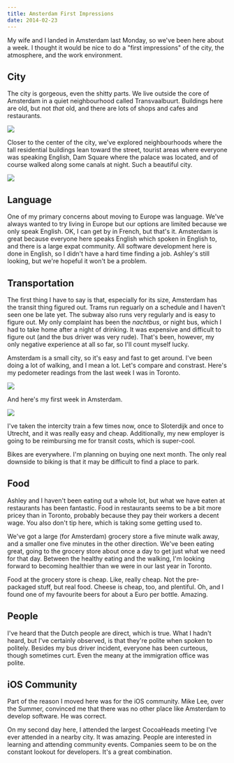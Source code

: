 ```yaml
---
title: Amsterdam First Impressions
date: 2014-02-23
---
```



My wife and I landed in Amsterdam last Monday, so we've been here about a week. I thought it would be nice to do a "first impressions" of the city, the atmosphere, and the work environment.

## City

The city is gorgeous, even the shitty parts. We live outside the core of Amsterdam in a quiet neighbourhood called Transvaalbuurt. Buildings here are old, but not _that_ old, and there are lots of shops and cafes and restaurants.

 ![](83A5012C605349E2A28FC243FC51BE65.jpg)

Closer to the center of the city, we've explored neighbourhoods where the tall residential buildings lean toward the street, tourist areas where everyone was speaking English, Dam Square where the palace was located, and of course walked along some canals at night. Such a beautiful city.

 ![](BDF72123328044B68074DA57F494B8D2.jpg)
## Language

One of my primary concerns about moving to Europe was language. We've always wanted to try living in Europe but our options are limited because we only speak English. OK, I can get by in French, but that's it. Amsterdam is great because everyone here speaks English which spoken in English to, and there is a large expat community. All software development here is done in English, so I didn't have a hard time finding a job. Ashley's still looking, but we're hopeful it won't be a problem.

## Transportation

The first thing I have to say is that, especially for its size, Amsterdam has the transit thing figured out. Trams run reguarly on a schedule and I haven't seen one be late yet. The subway also runs very regularly and is easy to figure out. My only complaint has been the _nachtbus_, or night bus, which I had to take home after a night of drinking. It was expensive and difficult to figure out (and the bus driver was very rude). That's been, however, my only negative experience at all so far, so I'll count myself lucky.

Amsterdam is a small city, so it's easy and fast to get around. I've been doing a lot of walking, and I mean a lot. Let's compare and constrast. Here's my pedometer readings from the last week I was in Toronto.

 ![](71160FEEB0E644A6BDAB8D148E07419A.gif)

And here's my first week in Amsterdam.

 ![](BD046938ADFF4E5382CA7BC4C2035BD5.gif)

I've taken the intercity train a few times now, once to Sloterdijk and once to Utrecht, and it was really easy and cheap. Additionally, my new employer is going to be reimbursing me for transit costs, which is super-cool.

Bikes are everywhere. I'm planning on buying one next month. The only real downside to biking is that it may be difficult to find a place to park.

## Food

Ashley and I haven't been eating out a whole lot, but what we have eaten at restaurants has been fantastic. Food in restaurants seems to be a bit more pricey than in Toronto, probably because they pay their workers a decent wage. You also don't tip here, which is taking some getting used to.

We've got a large (for Amsterdam) grocery store a five minute walk away, and a smaller one five minutes in the other direction. We've been eating great, going to the grocery store about once a day to get just what we need for that day. Between the healthy eating and the walking, I'm looking forward to becoming healthier than we were in our last year in Toronto.

Food at the grocery store is cheap. Like, really cheap. Not the pre-packaged stuff, but real food. Cheese is cheap, too, and plentiful. Oh, and I found one of my favourite beers for about a Euro per bottle. Amazing.

## People

I've heard that the Dutch people are direct, which is true. What I hadn't heard, but I've certainly observed, is that they're polite when spoken to politely. Besides my bus driver incident, everyone has been curteous, though sometimes curt. Even the meany at the immigration office was polite.

## iOS Community

Part of the reason I moved here was for the iOS community. Mike Lee, over the Summer, convinced me that there was no other place like Amsterdam to develop software. He was correct.

On my second day here, I attended the largest CocoaHeads meeting I've ever attended in a nearby city. It was amazing. People are interested in learning and attending community events. Companies seem to be on the constant lookout for developers. It's a great combination.


  